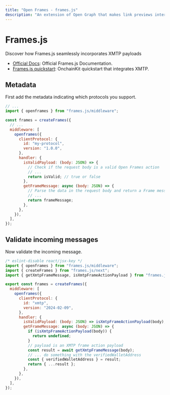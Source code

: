 ```yaml
---
title: "Open Frames - frames.js"
description: "An extension of Open Graph that makes link previews interactive."
---
```


# Frames.js

Discover how Frames.js seamlessly incorporates XMTP payloads

- [Official Docs](https://framesjs.org/guides/open-frames): Official Frames.js Documentation.
- [Frames.js quickstart](https://github.com/ephemeraHQ/open-frames-starter-framesjs/): OnchainKit quickstart that integrates XMTP.

## Metadata

First add the metadata indicating which protocols you support.

```jsx
// ...
import { openframes } from "frames.js/middleware";

const frames = createFrames({
  // ...
  middleware: [
    openframes({
      clientProtocol: {
        id: "my-protocol",
        version: "1.0.0",
      },
      handler: {
        isValidPayload: (body: JSON) => {
          // Check if the request body is a valid Open Frames action
          // ...
          return isValid; // true or false
        },
        getFrameMessage: async (body: JSON) => {
          // Parse the data in the request body and return a Frame message
          // ...
          return frameMessage;
        },
      },
    }),
  ],
});
```

## Validate incoming messages

Now validate the incoming message.

```jsx
/* eslint-disable react/jsx-key */
import { openframes } from "frames.js/middleware";
import { createFrames } from "frames.js/next";
import { getXmtpFrameMessage, isXmtpFrameActionPayload } from "frames.js/xmtp";

export const frames = createFrames({
  middleware: [
    openframes({
      clientProtocol: {
        id: "xmtp",
        version: "2024-02-09",
      },
      handler: {
        isValidPayload: (body: JSON) => isXmtpFrameActionPayload(body),
        getFrameMessage: async (body: JSON) => {
          if (isXmtpFrameActionPayload(body)) {
            return undefined;
          }
          // payload is an XMTP frame action payload
          const result = await getXmtpFrameMessage(body);
          // ... do something with the verifiedWalletAddress
          const { verifiedWalletAddress } = result;
          return { ...result };
        },
      },
    }),
  ],
});
```
